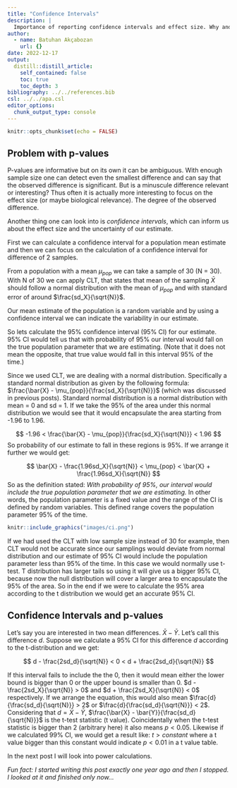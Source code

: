 ```yaml
---
title: "Confidence Intervals"
description: |
  Importance of reporting confidence intervals and effect size. Why and how confidence intervals relate to the P values.
author:
  - name: Batuhan Akçabozan
    url: {}
date: 2022-12-17
output:
  distill::distill_article:
    self_contained: false
    toc: true
    toc_depth: 3
bibliography: ../../references.bib 
csl: ../../apa.csl
editor_options: 
  chunk_output_type: console
---
```



```r
knitr::opts_chunk$set(echo = FALSE)
```

## Problem with p-values

P-values are informative but on its own it can be ambiguous. With enough sample size one can detect even the smallest difference and can say that the observed difference is significant. But is a minuscule difference relevant or interesting? Thus often it is actually more interesting to focus on the effect size (or maybe biological relevance). The degree of the observed difference. 

Another thing one can look into is *confidence intervals*, which can inform us about the effect size and the uncertainty of our estimate.

First we can calculate a confidence interval for a population mean estimate and then we can focus on the calculation of a confidence interval for difference of 2 samples.

From a population with a mean $\mu_{pop}$ we can take a sample of 30 (N = 30). With N of 30 we can apply CLT, that states that mean of the sampling $\bar{X}$ should follow a normal distribution with the mean of $\mu_{pop}$ and with standard error of around $\frac{sd_X}{\sqrt{N}}$. 

Our mean estimate of the population is a random variable and by using a confidence interval we can indicate the variability in our estimate.

So lets calculate the 95% confidence interval (95% CI) for our estimate. 95% CI would tell us that with probability of 95% our interval would fall on the true population parameter that we are estimating. (Note that it does not mean the opposite, that true value would fall in this interval 95% of the time.) 

Since we used CLT, we are dealing with a normal distribution. Specifically a standard normal distribution as given by the following formula: $\frac{\bar{X} - \mu_{pop}}{\frac{sd_X}{\sqrt{N}}}$ (which was discussed in previous posts). Standard normal distribution is a normal distribution with mean = 0 and sd = 1. If we take the 95% of the area under this normal distribution we would see that it would encapsulate the area starting from -1.96 to 1.96.     

$$
-1.96 < \frac{\bar{X} - \mu_{pop}}{\frac{sd_X}{\sqrt{N}}} < 1.96
$$
So probability of our estimate to fall in these regions is 95%. If we arrange it further we would get:

$$
\bar{X} - \frac{1.96sd_X}{\sqrt{N}} < \mu_{pop} < \bar{X} + \frac{1.96sd_X}{\sqrt{N}}
$$
So as the definition stated: *With probability of 95%, our interval would include the true population parameter that we are estimating.* In other words, the population parameter is a fixed value and the range of the CI is defined by random variables. This defined range covers the population parameter 95% of the time.

```r
knitr::include_graphics("images/ci.png")
```

If we had used the CLT with low sample size instead of 30 for example, then CLT would not be accurate since our samplings would deviate from normal distribution and our estimate of 95% CI would include the population parameter less than 95% of the time. In this case we would normally use t-test. T distribution has larger tails so using it will give us a bigger 95% CI, because now the null distribution will cover a larger area to encapsulate the 95% of the area. So in the end if we were to calculate the 95% area according to the t distribution we would get an accurate 95% CI.

## Confidence Intervals and p-values

Let's say you are interested in two mean differences. $\bar{X} - \bar{Y}$. Let's call this difference *d*. Suppose we calculate a 95% CI for this difference *d* according to the t-distribution and we get:

$$
d - \frac{2sd_d}{\sqrt{N}} < 0 < d + \frac{2sd_d}{\sqrt{N}}
$$

If this interval fails to include the the 0, then it would mean either the lower bound is bigger than 0 or the upper bound is smaller than 0. $d - \frac{2sd_X}{\sqrt{N}} > 0$ and $d + \frac{2sd_X}{\sqrt{N}} < 0$ respectively. If we arrange the equation, this would also mean $\frac{d}{\frac{sd_d}{\sqrt{N}}} > 2$ or $\frac{d}{\frac{sd_d}{\sqrt{N}}} < 2$. Considering that $d = \bar{X} - \bar{Y}$,  $\frac{\bar{X} - \bar{Y}}{\frac{sd_d}{\sqrt{N}}}$ is the t-test statistic (t value). Coincidentally when the t-test statistic is bigger than 2 (arbitrary here) it also means $p < 0.05$. Likewise if we calculated 99% CI, we would get a result like: $t > constant$ where a t value bigger than this constant would indicate $p < 0.01$ in a t value table.

In the next post I will look into power calculations.


*Fun fact: I started writing this post exactly one year ago and then I stopped. I looked at it and finished only now...*

